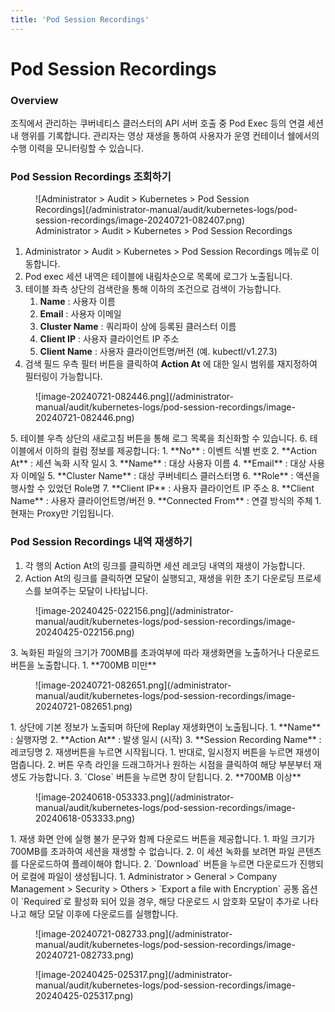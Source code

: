 ```yaml
---
title: 'Pod Session Recordings'
---
```


# Pod Session Recordings

### Overview

조직에서 관리하는 쿠버네티스 클러스터의 API 서버 호출 중 Pod Exec 등의 연결 세션 내 행위를 기록합니다. 관리자는 영상 재생을 통하여 사용자가 운영 컨테이너 쉘에서의 수행 이력을 모니터링할 수 있습니다.

### Pod Session Recordings 조회하기

<figure data-layout="center" data-align="center">
![Administrator &gt; Audit &gt; Kubernetes &gt; Pod Session Recordings](/administrator-manual/audit/kubernetes-logs/pod-session-recordings/image-20240721-082407.png)
<figcaption>
Administrator &gt; Audit &gt; Kubernetes &gt; Pod Session Recordings
</figcaption>
</figure>

1. Administrator &gt; Audit &gt; Kubernetes &gt; Pod Session Recordings 메뉴로 이동합니다.
2. Pod exec 세션 내역은 테이블에 내림차순으로 목록에 로그가 노출됩니다. 
3. 테이블 좌측 상단의 검색란을 통해 이하의 조건으로 검색이 가능합니다.
    1.  **Name**  : 사용자 이름
    2.  **Email**  : 사용자 이메일
    3.  **Cluster Name**  : 쿼리파이 상에 등록된 클러스터 이름
    4.  **Client IP**  : 사용자 클라이언트 IP 주소
    5.  **Client Name**  : 사용자 클라이언트명/버전 (예. kubectl/v1.27.3)
4. 검색 필드 우측 필터 버튼을 클릭하여  **Action At** 에 대한 일시 범위를 재지정하여 필터링이 가능합니다.
  <figure data-layout="center" data-align="center">
  ![image-20240721-082446.png](/administrator-manual/audit/kubernetes-logs/pod-session-recordings/image-20240721-082446.png)
  </figure>
5. 테이블 우측 상단의 새로고침 버튼을 통해 로그 목록을 최신화할 수 있습니다.
6. 테이블에서 이하의 컬럼 정보를 제공합니다:
    1.  **No**  : 이벤트 식별 번호
    2.  **Action At**  : 세션 녹화 시작 일시
    3.  **Name**  : 대상 사용자 이름
    4.  **Email**  : 대상 사용자 이메일
    5.  **Cluster Name**  : 대상 쿠버네티스 클러스터명
    6.  **Role**  : 액션을 행사할 수 있었던 Role명
    7.  **Client IP**  : 사용자 클라이언트 IP 주소
    8.  **Client Name**  : 사용자 클라이언트명/버전
    9.  **Connected From**  : 연결 방식의 주체 
        1. 현재는 Proxy만 기입됩니다.

### Pod Session Recordings 내역 재생하기

1. 각 행의 Action At의 링크를 클릭하면 세션 레코딩 내역의 재생이 가능합니다.
2. Action At의 링크를 클릭하면 모달이 실행되고, 재생을 위한 초기 다운로딩 프로세스를 보여주는 모달이 나타납니다. 
  <figure data-layout="center" data-align="center">
  ![image-20240425-022156.png](/administrator-manual/audit/kubernetes-logs/pod-session-recordings/image-20240425-022156.png)
  </figure>
3. 녹화된 파일의 크기가 700MB를 초과여부에 따라 재생화면을 노출하거나 다운로드 버튼을 노출합니다. 
    1.  **700MB 미만**  
      <figure data-layout="center" data-align="center">
      ![image-20240721-082651.png](/administrator-manual/audit/kubernetes-logs/pod-session-recordings/image-20240721-082651.png)
      </figure>
        1. 상단에 기본 정보가 노출되며 하단에 Replay 재생화면이 노출됩니다. 
            1.  **Name** : 실행자명 
            2.  **Action At** : 발생 일시 (시작)
            3.  **Session Recording Name** : 레코딩명
        2. 재생버튼을 누르면 시작됩니다. 
            1. 반대로, 일시정지 버튼을 누르면 재생이 멈춥니다.
            2. 버튼 우측 라인을 드래그하거나 원하는 시점을 클릭하여 해당 부분부터 재생도 가능합니다. 
        3. `Close` 버튼을 누르면 창이 닫힙니다. 
    2.  **700MB 이상**  
      <figure data-layout="center" data-align="center">
      ![image-20240618-053333.png](/administrator-manual/audit/kubernetes-logs/pod-session-recordings/image-20240618-053333.png)
      </figure>
        1. 재생 화면 안에 실행 불가 문구와 함께 다운로드 버튼을 제공합니다. 
            1. 파일 크기가 700MB를 초과하여 세션을 재생할 수 없습니다. 
            2. 이 세션 녹화를 보려면 파일 콘텐츠를 다운로드하여 플레이해야 합니다. 
        2. `Download` 버튼을 누르면 다운로드가 진행되어 로컬에 파일이 생성됩니다. 
            1. Administrator &gt; General &gt; Company Management &gt; Security &gt; Others &gt; `Export a file with Encryption` 공통 옵션이 `Required`로 활성화 되어 있을 경우, 해당 다운로드 시 암호화 모달이 추가로 나타나고 해당 모달 이후에 다운로드를 실행합니다.  <br/>  
              <figure data-layout="center" data-align="center">
              ![image-20240721-082733.png](/administrator-manual/audit/kubernetes-logs/pod-session-recordings/image-20240721-082733.png)
              </figure>
              <figure data-layout="center" data-align="center">
              ![image-20240425-025317.png](/administrator-manual/audit/kubernetes-logs/pod-session-recordings/image-20240425-025317.png)
              </figure>
